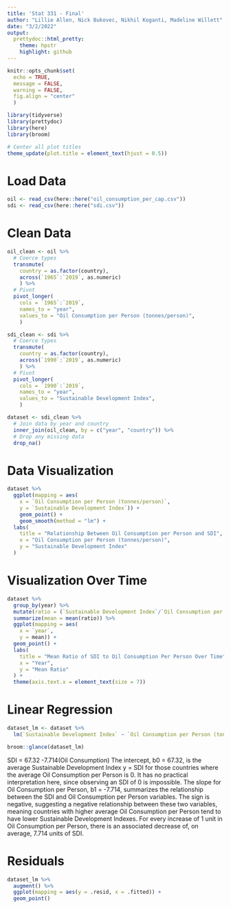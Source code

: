 ```yaml
---
title: 'Stat 331 - Final'
author: "Lillie Allen, Nick Bukovec, Nikhil Koganti, Madeline Willett"
date: "3/2/2022"
output:
  prettydoc::html_pretty:
    theme: hpstr
    highlight: github
---
```


```r
knitr::opts_chunk$set(
  echo = TRUE, 
  message = FALSE, 
  warning = FALSE, 
  fig.align = "center"
  )

```

```r
library(tidyverse)
library(prettydoc)
library(here)
library(broom)
```

```r
# Center all plot titles
theme_update(plot.title = element_text(hjust = 0.5))
```

# Load Data
```r
oil <- read_csv(here::here("oil_consumption_per_cap.csv"))
sdi <- read_csv(here::here("sdi.csv"))
```

# Clean Data

```r
oil_clean <- oil %>%
  # Coerce types
  transmute(
    country = as.factor(country),
    across(`1965`:`2019`, as.numeric)
    ) %>% 
  # Pivot 
  pivot_longer(
    cols = `1965`:`2019`, 
    names_to = "year",
    values_to = "Oil Consumption per Person (tonnes/person)",
    )

sdi_clean <- sdi %>% 
  # Coerce types
  transmute(
    country = as.factor(country),
    across(`1990`:`2019`, as.numeric)
    ) %>% 
  # Pivot
  pivot_longer(
    cols = `1990`:`2019`, 
    names_to = "year",
    values_to = "Sustainable Development Index",
    ) 

dataset <- sdi_clean %>% 
  # Join data by year and country
  inner_join(oil_clean, by = c("year", "country")) %>% 
  # Drop any missing data
  drop_na()
```

# Data Visualization

```r
dataset %>%
  ggplot(mapping = aes(
    x = `Oil Consumption per Person (tonnes/person)`, 
    y = `Sustainable Development Index`)) +
    geom_point() +
    geom_smooth(method = "lm") +
  labs(
    title = "Relationship Between Oil Consumption per Person and SDI",
    x = "Oil Consumption per Person (tonnes/person)",
    y = "Sustainable Development Index"
  )
```
 
# Visualization Over Time

```r
dataset %>%
  group_by(year) %>%
  mutate(ratio = (`Sustainable Development Index`/`Oil Consumption per Person (tonnes/person)`)) %>%
  summarize(mean = mean(ratio)) %>%
  ggplot(mapping = aes(
    x = `year`, 
    y = mean)) +
  geom_point() + 
  labs(
    title = "Mean Ratio of SDI to Oil Consumption Per Person Over Time",
    x = "Year",
    y = "Mean Ratio"
  ) +
  theme(axis.text.x = element_text(size = 7))
```

# Linear Regression

```r
dataset_lm <- dataset %>%
  lm(`Sustainable Development Index` ~ `Oil Consumption per Person (tonnes/person)`, data = .)
```

```r
broom::glance(dataset_lm) 
```
SDI = 67.32 -7.714(Oil Consumption)
The intercept, b0 = 67.32, is the average Sustainable Development Index y = SDI for those countries where the average Oil Consumption per Person is 0. It has no practical interpretation here, since observing an SDI of 0 is impossible. The slope for Oil Consumption per Person, b1 = -7.714,
summarizes the relationship between the SDI and Oil Consumption per Person variables. The sign is negative, suggesting a negative relationship between these two variables, meaning countries with higher average Oil Consumption per Person tend to have lower Sustainable Development Indexes. For every increase of 1 unit in Oil Consumption per Person, there is an associated decrease of, on average, 7.714 units of SDI.

# Residuals
```r
dataset_lm %>% 
  augment() %>% 
  ggplot(mapping = aes(y = .resid, x = .fitted)) +
  geom_point()
```
